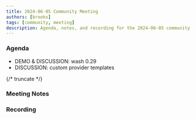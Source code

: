 ```yaml
---
title: 2024-06-05 Community Meeting
authors: [brooks]
tags: [community, meeting]
description: Agenda, notes, and recording for the 2024-06-05 community meeting
---
```



### Agenda

- DEMO & DISCUSSION: wash 0.29
- DISCUSSION: custom provider templates

{/* truncate */}

### Meeting Notes

### Recording

<ReactPlayer url='tbc' controls />
